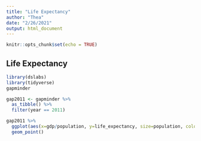 ```yaml
---
title: "Life Expectancy"
author: "Thea"
date: "2/26/2021"
output: html_document
---
```


```r
knitr::opts_chunk$set(echo = TRUE)
```

## Life Expectancy

```r
library(dslabs)
library(tidyverse)
gapminder
```

```r
gap2011 <- gapminder %>%
  as_tibble() %>%
  filter(year == 2011)
```

```r
gap2011 %>%
  ggplot(aes(x=gdp/population, y=life_expectancy, size=population, color=continent)) +
  geom_point()
```